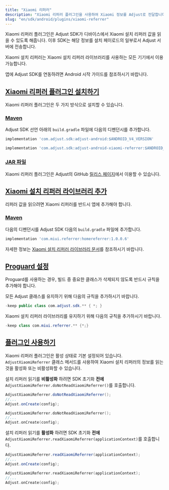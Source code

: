 ```yaml
---
title: "Xiaomi 리퍼러"
description: "Xiaomi 리퍼러 플러그인을 사용하여 Xiaomi 정보를 Adjust로 전달합니다."
slug: "en/sdk/android/plugins/xiaomi-referrer"
---
```

Xiaomi 리퍼러 플러그인은 Adjust SDK가 디바이스에서 Xiaomi 설치 리퍼러 값을 읽을 수 있도록 해줍니다. 이후 SDK는 해당 정보를 설치 페이로드의 일부로서 Adjust 서버에 전송합니다.

Xiaomi 설치 리퍼러는 Xiaomi 설치 리퍼러 라이브러리를 사용하는 모든 기기에서 이용 가능합니다.

앱에 Adjust SDK를 연동하려면 Android 시작 가이드를 참조하시기 바랍니다.

[Xiaomi 리퍼러 플러그인 설치하기](install-the-xiaomi-referrer-plugin)
----------------------------------------------------------

Xiaomi 리퍼러 플러그인은 두 가지 방식으로 설치할 수 있습니다.

### [Maven](maven)

Adjust SDK 선언 아래의 `build.gradle` 파일에 다음의 디펜던시를 추가합니다.

```groovy
implementation 'com.adjust.sdk:adjust-android:$ANDROID_V4_VERSION'

implementation 'com.adjust.sdk:adjust-android-xiaomi-referrer:$ANDROID_V4_VERSION'
```

### [JAR 파일](jar-file)

Xiaomi 리퍼러 플러그인은 Adjust의 GitHub [릴리스 페이지](https://github.com/adjust/android_sdk/releases)에서 이용할 수 있습니다.

[Xiaomi 설치 리퍼러 라이브러리 추가](add-the-xiaomi-install-referrer-library)
-----------------------------------------------------------------

리퍼러 값을 읽으려면 Xiaomi 리퍼러를 반드시 앱에 추가해야 합니다.

### [Maven](maven-1)

다음의 디펜던시를 Adjust SDK 다음의 `build.gradle` 파일에 추가합니다.

```groovy
implementation 'com.miui.referrer:homereferrer:1.0.0.6'
```

자세한 정보는 [Xiaomi 설치 리퍼러 라이브러리 문서](https://global.developer.mi.com/document?doc=service.getAppsReferral)를 참조하시기 바랍니다.

[Proguard 설정](proguard-settings)
--------------------------------

Proguard를 사용하는 경우, 빌드 중 중요한 클래스가 삭제되지 않도록 반드시 규칙을 추가해야 합니다.

모든 Adjust 클래스를 유지하기 위해 다음의 규칙을 추가하시기 바랍니다.

```java
-keep public class com.adjust.sdk.** { *; }
```

Xiaomi 설치 리퍼러 라이브러리를 유지하기 위해 다음의 규칙을 추가하시기 바랍니다.

```java
-keep class com.miui.referrer.** {*;}
```

[플러그인 사용하기](use-the-plugin)
---------------------------

Xiaomi 리퍼러 플러그인은 활성 상태로 기본 설정되어 있습니다. `AdjustXiaomiReferrer` 클래스 메서드를 사용하여 Xiaomi 설치 리퍼러의 정보를 읽는 것을 활성화 또는 비활성화할 수 있습니다.

설치 리퍼러 읽기를 **비활성화** 하려면 SDK 초기화 **전에** `AdjustXiaomiReferrer.doNotReadXiaomiReferrer()`를 호출합니다.
<tabs> <tab title="Java" sync="java"> 

```java
AdjustXiaomiReferrer.doNotReadXiaomiReferrer();
//...
Adjust.onCreate(config);
```

</Tab> <tab title="Kotlin" sync="kotlin"> 

```kotlin
AdjustXiaomiReferrer.doNotReadXiaomiReferrer();
//...
Adjust.onCreate(config);
```

</Tab> </Tabs> 

설치 리퍼러 읽기를 **활성화** 하려면 SDK 초기화 **전에** `AdjustXiaomiReferrer.readXiaomiReferrer(applicationContext)`를 호출합니다.
<tabs> <tab title="Java" sync="java"> 

```java
AdjustXiaomiReferrer.readXiaomiReferrer(applicationContext);
//...
Adjust.onCreate(config);
```

</Tab> <tab title="Kotlin" sync="kotlin"> 

```kotlin
AdjustXiaomiReferrer.readXiaomiReferrer(applicationContext);
//...
Adjust.onCreate(config);
```

</Tab> </Tabs>

